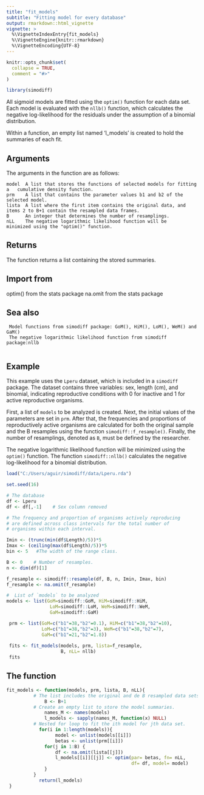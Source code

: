 ```yaml
---
title: "fit_models"
subtitle: "Fitting model for every database"
output: rmarkdown::html_vignette
vignette: >
  %\VignetteIndexEntry{fit_models}
  %\VignetteEngine{knitr::rmarkdown}
  %\VignetteEncoding{UTF-8}
---
```


```r
knitr::opts_chunk$set(
  collapse = TRUE,
  comment = "#>"
)
```

```r
library(simodiff)
```

All sigmoid models are fitted using the `optim()` function for each data set. Each
model is evaluated with the `nllb()` function, which calculates the negative
log-likelihood for the residuals under the assumption of a binomial distribution.

Within a function, an empty list named 'l_models' is created to hold the summaries of each fit.

## Arguments

The arguments in the function are as follows:

    model  A list that stores the functions of selected models for fitting a   cumulative density function.
    prm    A list that contains the parameter values b1 and b2 of the selected model.
    lista  A list where the first item contains the original data, and items 2 to B+1 contain the resampled data frames.
    B      An integer that determines the number of resamplings.
    nLL    The negative logarithmic likelihood function will be   minimized using the "optim()" function.

## Returns

The function returns a list containing the stored summaries.

## Import from
  optim() from the stats package
  na.omit from the stats package

## Sea also
     Model functions from simodiff package: GoM(), HiM(), LoM(), WeM() and GaM()
     The negative logarithmic likelihood function from simodiff package:nllb
     
## Example

This example uses the `Lperu` dataset, which is included in a `simodiff` package.
The dataset contains three variables: sex, length (cm), and binomial, indicating
reproductive conditions with 0 for inactive and 1 for active reproductive organisms.

First, a list of `models` to be analyzed is created. Next, the initial values of
the parameters are set in `prm`. After that, the frequencies and proportions of
reproductively active organisms are calculated for both the original sample and
the B resamples using the function `simodiff::f_resample()`. Finally, the number
of resamplings, denoted as `B`, must be defined by the researcher.

The negative logarithmic likelihood function will be minimized
using the `optim()` function. The function `simodiff::nllb()` calculates the negative log-likelihood for a binomial distribution.

```r
load("C:/Users/aguir/simodiff/data/Lperu.rda")
```


```r
set.seed(16)

# The database
df <- Lperu
df <- df[,-1]    # Sex column removed

# The frequency and proportion of organisms actively reproducing
# are defined across class intervals for the total number of
# organisms within each interval. 

Imin <- (trunc(min(df$Length)/5))*5
Imax <- (ceiling(max(df$Length)/5))*5
bin <- 5   #The width of the range class.

B <- 0    # Number of resamples.
n <- dim(df)[1]

f_resample <- simodiff::resample(df, B, n, Imin, Imax, bin)
f_resample <- na.omit(f_resample)

#  List of `models` to be analyzed
models <- list(GoM=simodiff::GoM, HiM=simodiff::HiM,
                LoM=simodiff::LoM, WeM=simodiff::WeM,
                GaM=simodiff::GaM)

 prm <- list(GoM=c("b1"=38,"b2"=0.1), HiM=c("b1"=38,"b2"=10),
             LoM=c("b1"=38,"b2"=3), WeM=c("b1"=38,"b2"=7),
             GaM=c("b1"=21,"b2"=1.8))
 
 fits <- fit_models(models, prm, lista=f_resample,
                    B, nLL= nllb)
 fits
```

## The function

```r
fit_models <- function(models, prm, lista, B, nLL){
          # The list includes the original and de B resampled data sets.
              B <- B+1 
          # Create an empty list to store the model summaries.
              names_M <- names(models)
              l_models <- sapply(names_M, function(x) NULL)
          # Nested for loop to fit the ith model for jth data set.
            for(i in 1:length(models)){
                  model <- unlist(models[[i]])
                  betas <- unlist(prm[[i]])
              for(j in 1:B) {
                  df <- na.omit(lista[[j]])
                  l_models[[i]][[j]] <- optim(par= betas, fn= nLL,
                                              df= df, model= model)
              }
          }
            return(l_models)
 }

```
